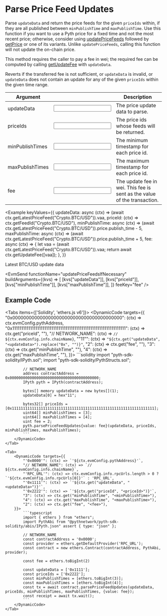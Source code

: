 
# Parse Price Feed Updates

Parse `updateData` and return the price feeds for the given `priceIds` within, if they are all published between `minPublishTime` and `maxPublishTime`.
Use this function if you want to use a Pyth price for a fixed time and not the most recent price;
otherwise, consider using [updatePriceFeeds](update-price-feeds) followed by [getPrice](get-price) or one of its variants.
Unlike `updatePriceFeeds`, calling this function will not update the on-chain price.

This method requires the caller to pay a fee in wei; the required fee can be computed by calling [getUpdateFee](get-update-fee) with `updateData`.

Reverts if the transferred fee is not sufficient, or `updateData` is invalid, or `updateData` does not
contain an update for any of the given `priceIds` within the given time range.

| Argument                                                   |                                                            | Description                                                              |
| ---------------------------------------------------------- | ---------------------------------------------------------- | ------------------------------------------------------------------------ |
| <Arg required={true} type="hex[]">updateData</Arg>         | <Input id="updateData" format={InputFormats.ZeroX} />      | The price update data to parse.                                          |
| <Arg required={true} type="bytes32[]">priceIds</Arg>       | <Input id="priceId" format={InputFormats.ZeroX} />         | The price ids whose feeds will be returned.                              |
| <Arg required={true} type="uint64[]">minPublishTimes</Arg> | <Input id="minPublishTime" format={InputFormats.BigInt} /> | The minimum timestamp for each price id.                                 |
| <Arg required={true} type="uint64[]">maxPublishTimes</Arg> | <Input id="maxPublishTime" format={InputFormats.BigInt} /> | The maximum timestamp for each price id.                                 |
| <Arg required={true} type="wei">fee</Arg>                  | <Input id="fee" format={InputFormats.BigInt}/>             | The update fee in wei. This fee is sent as the value of the transaction. |

<Example
  keyValues={{
    updateData: async (ctx) =>
      (await ctx.getLatestPriceFeed("Crypto.BTC/USD")).vaa,
    priceId: (ctx) => ctx.getFeedId("Crypto.BTC/USD"),
    minPublishTime: async (ctx) =>
      (await ctx.getLatestPriceFeed("Crypto.BTC/USD")).price.publish_time - 5,
    maxPublishTime: async (ctx) =>
      (await ctx.getLatestPriceFeed("Crypto.BTC/USD")).price.publish_time + 5,
    fee: async (ctx) => {
      let vaa = (await ctx.getLatestPriceFeed("Crypto.BTC/USD")).vaa;
      return await ctx.getUpdateFee([vaa]);
    },
  }}
>
  Latest BTC/USD update data
</Example>

<EvmSend
  functionName="updatePriceFeedsIfNecessary"
  buildArguments={(kvs) => [
    [kvs["updateData"]],
    [kvs["priceId"]],
    [kvs["minPublishTime"]],
    [kvs["maxPublishTime"]],
  ]}
  feeKey="fee"
/>

## Example Code

<Tabs items={['Solidity', 'ethers.js v6']}>
    <Tab>
        <DynamicCode targets={{
            "0x0000000000000000000000000000000000000000": (ctx) => ctx.evmConfig.pythAddress,
            "0x1111111111111111111111111111111111111111111111111111111111111111": (ctx) => ctx.get("priceId", "<priceId>"),
            "// NETWORK_NAME": (ctx) => `// ${ctx.evmConfig.info.chainName}`,
            "\"11\"": (ctx) => `"${ctx.get("updateData", "<updateData>").replace("0x", "")}"`,
            "2": (ctx) => ctx.get("fee", "<fee>"),
            "3": (ctx) => ctx.get("minPublishTime", "<minPublishTime>"),
            "4": (ctx) => ctx.get("maxPublishTime", "<maxPublishTime>"),
        }}>
            ```solidity
            import "pyth-sdk-solidity/IPyth.sol";
            import "pyth-sdk-solidity/PythStructs.sol";

            // NETWORK_NAME
            address contractAddress = 0x0000000000000000000000000000000000000000;
            IPyth pyth = IPyth(contractAddress);

            bytes[] memory updateData = new bytes[](1);
            updateData[0] = hex"11";

            bytes32[] priceIds = [0x1111111111111111111111111111111111111111111111111111111111111111];
            uint64[] minPublishTimes = [3];
            uint64[] maxPublishTimes = [4];
            uint fee = 2;
            pyth.parsePriceFeedUpdates{value: fee}(updateData, priceIds, minPublishTimes, maxPublishTimes);
            ```
        </DynamicCode>
    </Tab>

    <Tab>
        <DynamicCode targets={{
            "'0x0000'": (ctx) => `'${ctx.evmConfig.pythAddress}'`,
            "// NETWORK_NAME": (ctx) => `// ${ctx.evmConfig.info.chainName}`,
            "'RPC_URL'": (ctx) => ctx.evmConfig.info.rpcUrls.length > 0 ? `'${ctx.evmConfig.info.rpcUrls[0]}'` : 'RPC_URL',
            "'0x1111'": (ctx) => `'${ctx.get("updateData", "<updateData>")}'`,
            "'0x2222'": (ctx) => `'${ctx.get("priceId", "<priceId>")}'`,
            "3": (ctx) => ctx.get("minPublishTime", "<minPublishTime>"),
            "4": (ctx) => ctx.get("maxPublishTime", "<maxPublishTime>"),
            "2": (ctx) => ctx.get("fee", "<fee>"),
        }}>
            ```typescript
            import { ethers } from "ethers";
            import PythAbi from "@pythnetwork/pyth-sdk-solidity/abis/IPyth.json" assert { type: "json" };

            // NETWORK_NAME
            const contractAddress = '0x0000';
            const provider = ethers.getDefaultProvider('RPC_URL');
            const contract = new ethers.Contract(contractAddress, PythAbi, provider);

            const fee = ethers.toBigInt(2)

            const updateData = ['0x1111'];
            const priceIds = ['0x2222'];
            const minPublishTimes = [ethers.toBigInt(3)];
            const maxPublishTimes = [ethers.toBigInt(4)];
            const tx = await contract.parsePriceFeedUpdates(updateData, priceIds, minPublishTimes, maxPublishTimes, {value: fee});
            const receipt = await tx.wait();
            ```
        </DynamicCode>
    </Tab>

</Tabs>
